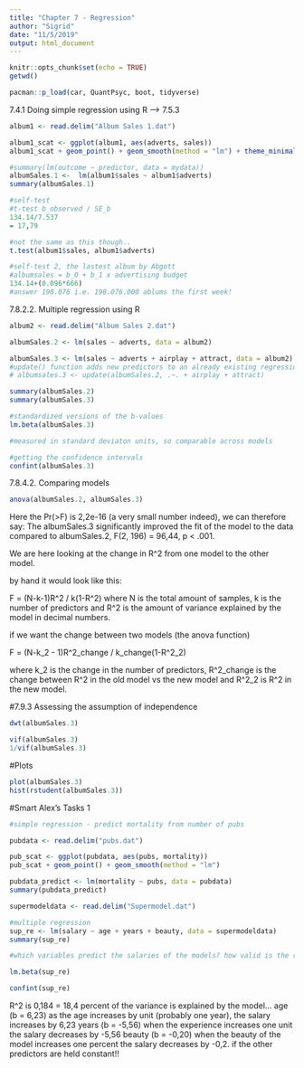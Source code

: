 ```yaml
---
title: "Chapter 7 - Regression"
author: "Sigrid"
date: "11/5/2019"
output: html_document
---
```


```r
knitr::opts_chunk$set(echo = TRUE)
getwd()
```

```r
pacman::p_load(car, QuantPsyc, boot, tidyverse)
```

7.4.1 Doing simple regression using R --> 7.5.3

```r
album1 <- read.delim("Album Sales 1.dat")

album1_scat <- ggplot(album1, aes(adverts, sales)) 
album1_scat + geom_point() + geom_smooth(method = "lm") + theme_minimal()

#summary(lm(outcome ~ predictor, data = mydata))
albumSales.1 <-  lm(album1$sales ~ album1$adverts)
summary(albumSales.1)

#self-test
#t-test b_observed / SE_b
134.14/7.537 
= 17,79

#not the same as this though..
t.test(album1$sales, album1$adverts)

#self-test 2, the lastest album by Abgott
#albumsales = b_0 + b_1 x advertising budget
134.14+(0.096*666)
#answer 198.076 i.e. 198.076.000 ablums the first week!

```

7.8.2.2. Multiple regression using R

```r

album2 <- read.delim("Album Sales 2.dat")

albumSales.2 <- lm(sales ~ adverts, data = album2)

albumSales.3 <- lm(sales ~ adverts + airplay + attract, data = album2)
#update() function adds new predictors to an already existing regression function
# albumsales.3 <- update(albumSales.2, .~. + airplay + attract)

summary(albumSales.2)
summary(albumSales.3)

#standardized versions of the b-values
lm.beta(albumSales.3)

#measured in standard deviaton units, so comparable across models 

#getting the confidence intervals
confint(albumSales.3)

```

7.8.4.2. Comparing models

```r
anova(albumSales.2, albumSales.3)

```

Here the Pr(>F) is 2,2e-16 (a very small number indeed), we can therefore say:
The albumSales.3 significantly improved the fit of the model to the data compared to albumSales.2, F(2, 196) = 96,44, p < .001.

We are here looking at the change in R^2 from one model to the other model. 

by hand it would look like this:

F = (N-k-1)R^2 / k(1-R^2)
where N is the total amount of samples, k is the number of predictors and R^2 is the amount of variance explained by the model in decimal numbers. 

if we want the change between two models (the anova function)

F = (N-k_2 - 1)R^2_change / k_change(1-R^2_2)

where k_2 is the change in the number of predictors, R^2_change is the change between R^2 in the old model vs the new model and R^2_2 is R^2 in the new model. 

#7.9.3 Assessing the assumption of independence

```r
dwt(albumSales.3)

vif(albumSales.3)
1/vif(albumSales.3)
```

#Plots

```r
plot(albumSales.3)
hist(rstudent(albumSales.3))
```

#Smart Alex's Tasks 1

```r
#simple regression - predict mortality from number of pubs

pubdata <- read.delim("pubs.dat")

pub_scat <- ggplot(pubdata, aes(pubs, mortality))
pub_scat + geom_point() + geom_smooth(method = "lm")

pubdata_predict <- lm(mortality ~ pubs, data = pubdata)
summary(pubdata_predict)

```

```r

supermodeldata <- read.delim("Supermodel.dat")

#multiple regression
sup_re <- lm(salary ~ age + years + beauty, data = supermodeldata)
summary(sup_re)

#which variables predict the salaries of the models? how valid is the regression? 

lm.beta(sup_re)

confint(sup_re)
```
R^2 is 0,184 = 18,4 percent of the variance is explained by the model... 
age (b = 6,23) as the age increases by unit (probably one year), the salary increases by 6,23
years (b = -5,56) when the experience increases one unit the salary decreases by -5,56
beauty (b = -0,20) when the beauty of the model increases one percent the salary decreases by -0,2.
if the other predictors are held constant!!


```r

```

